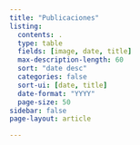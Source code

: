```yaml
---
title: "Publicaciones"
listing:
  contents: .
  type: table
  fields: [image, date, title]
  max-description-length: 60
  sort: "date desc"
  categories: false
  sort-ui: [date, title]
  date-format: "YYYY"
  page-size: 50
sidebar: false
page-layout: article

---
```

